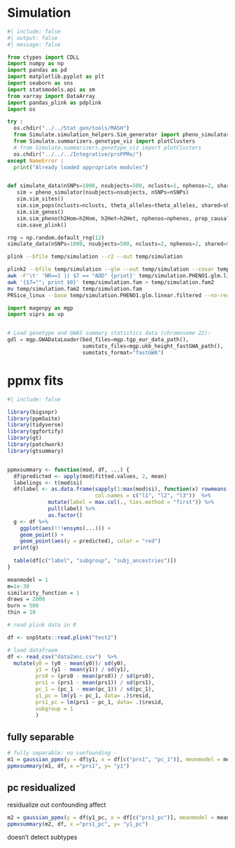 
# Simulation
```python
#| include: false
#| output: false
#| message: false

from ctypes import CDLL 
import numpy as np
import pandas as pd
import matplotlib.pyplot as plt
import seaborn as sns
import statsmodels.api as sm
from xarray import DataArray
import pandas_plink as pdplink
import os

try : 
  os.chdir("../../Stat_gen/tools/MASH")
  from Simulate.simulation_helpers.Sim_generator import pheno_simulator
  from Simulate.summarizers.genotype_viz import plotClusters
  # from Simulate.summarizers.genotype_viz import plotClusters
  os.chdir("../../../Integrative/prsPPMx/")
except NameError :
  print("Already loaded appropriate modules")


def simulate_data(nSNPs=1000, nsubjects=500, nclusts=1, nphenos=2, shared=0.5, prop_causal=[0.25, 0.25], theta_alleles=[0.95, 0.25], h2Hom=0.8, h2Het=[0.1, 0.1]):
   sim = pheno_simulator(nsubjects=nsubjects, nSNPs=nSNPs)
   sim.sim_sites()
   sim.sim_pops(nclusts=nclusts, theta_alleles=theta_alleles, shared=shared)
   sim.sim_genos()
   sim.sim_pheno(h2Hom=h2Hom, h2Het=h2Het, nphenos=nphenos, prop_causal=prop_causal, alpha=-1)
   sim.save_plink()
```


```python
rng = np.random.default_rng(12)
simulate_data(nSNPs=1000, nsubjects=500, nclusts=2, nphenos=2, shared=0.5, prop_causal=[0.25, 0.25], theta_alleles=[0.95, 0.25], h2Hom=0.8, h2Het=[0.1, 0.1])
```


```bash
plink --bfile temp/simulation --r2 --out temp/simulation 

plink2 --bfile temp/simulation --glm --out temp/simulation --covar temp/simulation.covar
awk -F'\t' 'NR==1 || $7 == "ADD" {print}' temp/simulation.PHENO1.glm.linear > temp/simulation.PHENO1.glm.linear.filtered
awk '{$7=""; print $0}' temp/simulation.fam > temp/simulation.fam2
mv temp/simulation.fam2 temp/simulation.fam
PRSice_linux --base temp/simulation.PHENO1.glm.linear.filtered --no-regress --score avg --target temp/simulation --out temp/simulation --A1 REF --stat BETA --snp ID --bp POS --pvalue P --keep-ambig
```

```python
import magenpy as mgp
import viprs as vp


# Load genotype and GWAS summary statistics data (chromosome 22):
gdl = mgp.GWADataLoader(bed_files=mgp.tgp_eur_data_path(),
                        sumstats_files=mgp.ukb_height_fastGWA_path(),
                        sumstats_format="fastGWA")
```

# ppmx fits
```r
#| include: false

library(bigsnpr) 
library(ppmSuite)
library(tidyverse)
library(ggfortify)
library(gt)
library(patchwork)
library(gtsummary)


ppmxsummary <- function(mod, df, ...) {
  df$predicted <- apply(mod$fitted.values, 2, mean)
  labelings <- t(mod$si)
  df$label <- as.data.frame(sapply(1:max(mod$si), function(x) rowmeans(labelings ==x)),
                            col.names = c("l1", "l2", "l3"))  %>%
             mutate(label = max.col(., ties.method = "first")) %>%
             pull(label) %>%
             as.factor()
  g <- df %>%
    ggplot(aes(!!!ensyms(...))) +
    geom_point() +
    geom_point(aes(y = predicted), color = "red") 
  print(g)
 
  table(df[c("label", "subgroup", "subj_ancestries")])
}

meanmodel = 1
m=1e-30
similarity_function = 1
draws = 2000
burn = 500
thin = 10

# read plink data in R

df <- snpStats::read.plink("test2")

# load datafraem
df <- read_csv("data2anc.csv")  %>%
  mutate(y0 = (y0 - mean(y0))/ sd(y0),
         y1 = (y1 - mean(y1)) / sd(y1),
         prs0 = (prs0 - mean(prs0)) / sd(prs0),
         prs1 = (prs1 - mean(prs1)) / sd(prs1), 
         pc_1 = (pc_1 - mean(pc_1)) / sd(pc_1),
         y1_pc = lm(y1 ~ pc_1, data= .)$resid,
         prs1_pc = lm(prs1 ~ pc_1, data= .)$resid,
         subgroup = 1
         )
```

## fully separable
```r
# fully separable: no confounding - 
m1 = gaussian_ppmx(y = df$y1, x = df[c("prs1", "pc_1")], meanmodel = meanmodel, m = m, similarity_function = similarity_function, draws = draws, burn = burn, thin = thin)
ppmxsummary(m1, df, x ="prs1", y= "y1")
```


## pc residualized
residualize out confounding affect
```r
m2 = gaussian_ppmx(y = df$y1_pc, x = df[c("prs1_pc")], meanmodel = meanmodel, m = m, similarity_function = similarity_function, draws = draws, burn = burn, thin = thin)
ppmxsummary(m2, df, x ="prs1_pc", y= "y1_pc")
```
doesn't detect subtypes

